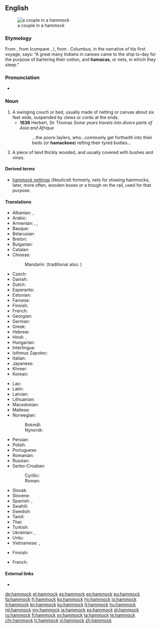 ==English==
[[File:Couple in Hammock.jpg|right|thumb|a couple in a hammock]]

===Etymology===
From {{etyl|es|en}} {{term|hamaca|lang=es}}, from {{etyl|tnq|en}} {{m|tnq|*hamaka}} (compare {{etyl|arw|-}} {{m|arw|hamaka}}, {{etyl|guc|-}} {{m|guc|jama'a}}), from {{etyl|awd-pro|en}} {{m|awd-pro|*amako}}. Columbus, in the narrative of his first voyage, says: “A great many Indians in canoes came to the ship to-day for the purpose of bartering their cotton, and '''hamacas''', or nets, in which they sleep.”

===Pronunciation===
* {{IPA|/ˈhæmək/|lang=en}}

===Noun===
{{en-noun}}

# A swinging couch or bed, usually made of netting or canvas about six feet wide, suspended by clews or cords at the ends.
#* '''1638''' Herbert, Sir Thomas ''Some years travels into divers parts of Asia and Afrique''
#*: ...the poore ſaylers, who...commonly get forthwith into their beds (or '''hamackoes''') reſting their tyred bodies...
# {{context|US|archaic|lang=en}} A piece of land thickly wooded, and usually covered with bushes and vines.

====Derived terms====
* [[hammock nettings]] (''Nautical'') formerly, nets for stowing hammocks; later, more often, wooden boxes or a trough on the rail, used for that purpose.

====Translations====
{{trans-top|swinging couch or bed}}
* Albanian: {{t|sq|shtrat i varur}}, {{t|sq|hamak}}
* Arabic: {{t|ar|أرجوحة شبكية|f|tr=ʾurjūḥa šabakíyya|sc=Arab}}
* Armenian: {{t|hy|ցանցաճոճ}}, {{t|hy|գամակ}}, {{t+|hy|համակ|sc=Armn}}
* Basque: {{t|eu|hamaka}}
* Belarusian: {{t|be|гамак|m|tr=hamák|sc=Cyrl}}
* Breton: {{t+|br|gwele-skourr|m}}
* Bulgarian: {{t|bg|хамак|m|tr=hamák|sc=Cyrl}}
* Catalan: {{t|ca|hamaca|f}}
* Chinese:
*: Mandarin: {{t+|cmn|吊床|tr=diàochuáng|sc=Hani}} (traditional also: {{t+|cmn|弔牀|sc=Hani}})
* Czech: {{t|cs|houpací síť|f}}
* Danish: {{t|da|hængekøje|c}}
* Dutch: {{t+|nl|hangmat|f}}
* Esperanto: {{t|eo|hamako}}
* Estonian: {{t|et|võrkkiik}}
* Faroese: {{t|fo|heingikoyggja|f}}
* Finnish: {{t+|fi|riippumatto}}
* French: {{t+|fr|hamac|m}}
* Georgian: {{t+|ka|ჰამაკი|tr=hamaki|sc=Geor}}
* German: {{t+|de|Hängematte|f}}
* Greek: {{t+|el|αιώρα|f}}
* Hebrew: {{t+|he|ערסל|tr=arsal|sc=Hebr}}
* Hindi: {{t|hi|झूला|m|tr=jhūlā|sc=Deva}}, {{t|hi|जालीदार झूला|tr=jālīdār jhūlā|sc=Deva}}
* Hungarian: {{t+|hu|függőágy}}
* Interlingua: {{t|ia|hamaca}}
* Isthmus Zapotec: {{t|zai|guixhe}}
* Italian: {{t+|it|amaca|f}}
* Japanese: {{t|ja|ハンモック|tr=hanmokku|sc=Jpan}}
* Khmer: {{t+|km|អង្រឹង|tr=ɑŋrɨŋ|sc=Khmr}}
* Korean: {{t|ko|해먹|sc=Kore}}
{{trans-mid}}
* Lao: {{t|lo|ເປ|tr=pee|sc=Laoo}}
* Latin: {{t|la|lectulus pensilis}}
* Latvian: {{t|lv|šūpuļtīkls|m}}
* Lithuanian: {{t|lt|hamakas|m}}
* Macedonian: {{t|mk|лежалка|f|tr=léžalka}}
* Maltese: {{t-needed|mt}}
* Norwegian:
*: Bokmål: {{t+|nb|hengekøye|m|f}}
*: Nynorsk: {{t|nn|hengjekøye|f}}
* Persian: {{t+|fa|بانوج|tr=bânuj|sc=fa-Arab}}
* Polish: {{t+|pl|hamak|m}}
* Portuguese: {{t+|pt|rede|f}}
* Romanian: {{t+|ro|hamac|n}}
* Russian: {{t+|ru|гамак|m|tr=gamák}}
* Serbo-Croatian:
*: Cyrillic: {{t|sh|висаљка|f}}
*: Roman: {{t+|sh|visaljka|f}}
* Slovak: {{t|sk|hojdacia sieť|f}}
* Slovene: {{t+|sl|viseča mreža|f}}
* Spanish: {{t+|es|hamaca|f}}, {{t|es|hamaca paraguaya|f}} {{qualifier|Argentina, Uruguay}}
* Swahili: {{t-needed|sw}}
* Swedish: {{t+|sv|hängmatta|c}}
* Tamil: {{t|ta|கித்தான்கட்டில்|tr=kittankattil}}
* Thai: {{t|th|เปลญวน|tr=bplay yuan|sc=Thai}}
* Turkish: {{t+|tr|hamak}}
* Ukrainian: {{t|uk|гамак|m|tr=hamák}}, {{t|uk|підвісне ліжко|tr=pidvísne lížko}}
* Urdu: {{t-needed|ur}}
* Vietnamese: {{t|vi|cái võng}}, {{t+|vi|võng}}
{{trans-bottom}}

{{trans-top|piece of land}}
* Finnish: {{t|fi|pusikko}}
{{trans-mid}}
* French: {{t+|fr|hammock|m}}
{{trans-bottom}}

====External links====
* {{pedialite}}

[[de:hammock]]
[[et:hammock]]
[[es:hammock]]
[[eo:hammock]]
[[eu:hammock]]
[[fa:hammock]]
[[fr:hammock]]
[[ko:hammock]]
[[hy:hammock]]
[[io:hammock]]
[[it:hammock]]
[[kn:hammock]]
[[ku:hammock]]
[[lt:hammock]]
[[hu:hammock]]
[[ml:hammock]]
[[my:hammock]]
[[ja:hammock]]
[[ps:hammock]]
[[pl:hammock]]
[[ru:hammock]]
[[fi:hammock]]
[[sv:hammock]]
[[ta:hammock]]
[[te:hammock]]
[[chr:hammock]]
[[tr:hammock]]
[[vi:hammock]]
[[zh:hammock]]